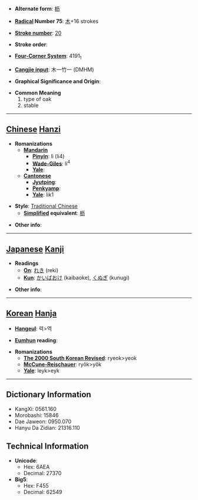 * '''Alternate form''': [[枥]]

* '''[[Wiktionary:Chinese radical index| Radical]] Number 75''': [[Wiktionary:Chinese radical index 木|木]]+16 strokes

* '''[[Wiktionary:Chinese total strokes index|Stroke number]]''': [[Wiktionary:Chinese total strokes index 20|20]]

* '''Stroke order''': 

* '''[[Wiktionary:Chinese four corner index|Four-Corner System]]''': 4191<sub>1</sub>

* '''[[Wiktionary:Chinese Cangjie index|Cangjie input]]''': 木一竹一 (DMHM)

* '''Graphical Significance and Origin''': 

* '''Common Meaning'''
*#type of oak
*# stable


----

== [[Chinese]] [[Hanzi]] ==

* '''Romanizations'''
** '''[[Mandarin]]'''
*** '''[[Pinyin]]''': lì (li4)
*** '''[[Wade-Giles]]''': li<sup>4</sup>
*** '''[[Yale]]''': 
** '''[[Cantonese]]'''
*** '''[[Jyutping]]''':
*** '''[[Penkyamp]]''': 
*** '''[[Yale]]''': lik1

* '''Style''': [[Traditional Chinese]] 
** '''[[Simplified Chinese|Simplified]] equivalent''': [[枥]]

* '''Other info''': 

----

== [[Japanese]] [[Kanji]] ==

* '''Readings'''
** '''[[On]]''': [[れき]] (reki)
** '''[[Kun]]''': [[かいばおけ]] (kaibaoke), [[くぬぎ]] (kunugi)

* '''Other info''':  

----

== [[Korean]] [[Hanja]] ==

* '''[[Hangeul]]''': 력>역

* '''[[Eumhun]] reading''': 

* '''Romanizations'''
** '''[[The 2000 South Korean Revised Romanization|The 2000 South Korean Revised]]''': ryeok>yeok
** '''[[McCune-Reischauer]]''': ryŏk>yŏk
** '''[[Yale]]''': leyk>eyk

----

== Dictionary Information ==

* KangXi: 0561.160
* Morobashi: 15846
* Dae Jaweon: 0950.070
* Hanyu Da Zidian: 21316.110

== Technical Information ==

* '''Unicode''':
** Hex: 6AEA
** Decimal: 27370
* '''Big5''':
** Hex: F455
** Decimal: 62549